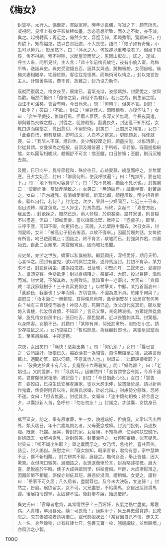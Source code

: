 # 《梅女》

> 封雲亭，太行人。偶至郡，晝臥寓屋。時年少喪偶，岑寂之下，頗有所思。凝視間，見墻上有女子影依稀如畫，念必意想所致，而久之不動，亦不滅，異之。起視轉真；再近之，儼然少女，容蹙舌伸，索環秀領，驚顧未已，冉冉欲下。知為縊鬼，然以白晝壯膽，不大畏怯。語曰：「娘子如有奇冤，小生可以極力。」影居然下，曰：「萍水之人，何敢遽以重務浼君子。但泉下槁骸，舌不得縮，索不得除，求斷屋梁而焚之，恩同山嶽矣。」諾之，遂滅。呼主人來，問所見狀，主人言：「此十年前梅氏故宅，夜有小偷入室，為梅所執，送詣典史。典史受盜錢五百，誣其女與通，將拘審驗，女聞自經。後梅夫妻相繼卒，宅歸於餘。客往往見怪異，而無術可以靖之。」封以鬼言告主人。計毀舍易楹，費不資，故難之，封乃協力助作。
>
> 既就而復居之。梅女夜至，展謝已，喜氣充溢，姿態嫣然。封愛悅之，欲與為歡。瞞然而慚曰：「陰慘之氣，非但不為君利，若此之為，則生前之垢，西江不可潘矣。會合有時，今日尚未。」問：「何時？」但笑不言。封問：「飲乎？」答曰：「不飲。」封曰：「坐對佳人，悶眼相看，亦復何味？」女曰：「妾生平戲技，惟諳打馬。但兩人寥落，夜深又苦無局。今長夜莫遣，聊與君為交線之戲。」封從之，促膝戟指，翻變良久，封迷亂不知所從，女輒口道而頤指之，愈出愈幻，不窮於術。封笑曰：「此閨房之絕技。」女曰：「此妾自悟，但有雙線，即可成文，人自不之察耳。」更闌頗怠，強使就寢，曰：「我陰人不寐，請自休。妾少解按摩之術，願盡技能，以侑清夢。」封從其請。女疊掌為之輕按，自頂及踵皆遍；手所經，骨若醉。既而握指細擂，如以團絮相觸狀，體暢舒不可言：擂至腰，口目皆慵；至股，則沉沉睡去矣。
>
> 及醒，日已向午，覺骨節輕和，殊於往日。心益愛慕，繞屋而呼之，並無響應。日夕女始至，封曰：「卿居何所，使我呼欲遍？」曰：「鬼無所，要在地下。」問：「地下有隙可容身乎？」曰：「鬼不見地，猶魚不見水也。」封握腕曰：「使卿而活，當破產購致之。」女笑曰：「無須破產。」戲至半夜，封苦逼之。女曰：「君勿纏我。有浙娼愛卿者，新寓北鄰，頗極風致。明夕招與俱來，聊以自代，若何？」封允之。次夕，果與一少婦同至，年近三十已來，眉目流轉，隱含蕩意。三人狎坐，打馬為戲。局終，女起曰：「嘉會方殷，我且去。」封欲挽之，飄然已逝。兩人登榻，於飛甚樂。詰其家世，則含糊不以盡道，但曰：「郎如愛妾，當以指彈北壁，微呼曰：『壺盧子』，即至。三呼不應，可知不暇，勿更招也。」天曉，入北壁隙中而去。次日女來，封問愛卿，女曰：「被高公子招去侑酒，以故不得來。」因而剪燭共話。女每欲有所言，吻已啟而輒止；固詰之，終不肯言，欷噓而已。封強與作戲，四漏始去。自此二女頻來，笑聲徹宵旦，因而城社悉聞。
>
> 典史某，亦浙之世族，嫡室以私僕被黜。繼娶顧氏，深相愛好，期月夭殂，心甚悼之。聞封有靈鬼，欲以問冥世之緣，遂跨馬造封。封初不肯承，某力求不已。封設筵與坐，諾為招鬼妓。日及曛，叩壁而呼，三聲未已，愛卿即入。舉頭見客，色變欲走；封以身橫阻之。某審視，大怒，投以巨碗，溘然而滅。封大驚，不解其故，方將致詰。俄暗室中一老嫗出，大罵曰：「貪鄙賊！壞我家錢樹子！三十貫索要償也！」以杖擊某，中顱。某抱首而哀曰：「此顧氏，我妻也！少年而殞，方切哀痛，不圖為鬼不貞。於姥乎何與？」嫗怒曰：「汝本浙江一無賴賊，買得條烏角帶，鼻骨倒豎矣！汝居官有何黑白？袖有三百錢便而翁也！神怒人怨，死期已迫。汝父母代哀冥司，願以愛媳入青樓，代汝償貪債，不知耶？」言已又擊，某宛轉哀鳴。方驚詫無從救解，旋見梅女自房中出，張目吐舌，顏色變異，近以長簪刺其耳。封驚極，以身障客。女憤不已，封勸曰：「某即有罪，倘死於寓所，則咎在小生。請少存投鼠之忌。」女乃曳嫗曰：「暫假餘息，為我顧封郎也。」某張皇鼠竄而去。至署患腦痛，中夜遂斃。
>
> 次夜，女出笑曰：「痛快！惡氣出矣！」問：「何仇怨？」女曰：「曩已言之：受賄誣奸，銜恨已久。每欲浼君一為昭雪，自愧無纖毫之德，故將言而輒止。適聞紛拏，竊以伺聽，不意其仇人也。」封訝曰：「此即誣卿者耶？」曰：「彼典史於此十有八年，妾冤歿十六寒暑矣。」問：「嫗為誰？」曰：「老娼也。」又問愛卿，曰：「臥病耳。」因囅然曰：「妾昔謂會合有期，今真不遠矣。君嘗願破家相贖，猶記否？」封曰：「今日猶此心也。」女曰：「實告君：妾歿曰，已投生延安展孝廉家。徒以大怨未伸，故遷延於是。請以新帛作鬼囊，俾妾得附君以往，就展氏求婚，計必允諧。」封慮勢分懸殊，恐將不遂。女曰：「但去無憂。」封從其言。女囑曰：「途中慎勿相喚；待合巹之夕，以囊掛新人首，急呼曰：『勿忘勿忘！』」封諾之。才啟囊，女跳身已入。
>
> 攜至延安，訪之，果有展孝廉，生一女，貌極端好，但病癡，又常以舌出唇外，類犬喘日。年十六歲無問名者，父母憂念成痗。封到門投刺，具通族閥。既退，托媒。展喜，贅封於家。女癡絕，不知為禮，使兩婢扶曳歸所。群婢既去，女解衿露乳，對封憨笑。封覆囊呼之，女停眸審顧，似有疑思。封笑曰：「卿不識小生耶？」舉之囊而示之。女乃悟，急掩衿，喜共燕笑。詰旦，封入謁嶽。展慰之曰：「癡女無知，既承青眷，君倘有意，家中慧婢不乏，僕不靳相贈。」封力辨其不癡，展疑之。無何女至，舉止皆佳，因大驚異。女但掩口微笑。展細詰之，女進退而慚於言，封為略述梗概。展大喜，愛悅逾於平時。使子大成與婿同學，供給豐備。年餘，大成漸厭薄之，因而郎舅不相能，廝僕亦刻疵其短。展惑於浸潤，禮稍懈。女覺之，謂封曰：「岳家不可久居；凡久居者，盡闒茸也。及今未大決裂，宜速歸！」封然之，告展。展欲留女，女不可。父兄盡怒，不給輿馬，女自出妝資貰馬歸。後展招令歸寧，女固辭不往。後封舉孝廉，始通慶好。
>
> 異史氏曰：「官卑者愈貪，其常情然乎？三百誣奸，夜氣之牿亡盡矣。奪嘉偶，入青樓，卒用暴死。籲！可畏哉！」康熙甲子，貝丘典史最貪詐，民咸怨之。忽其妻被狡者誘與偕亡。或代懸招狀云：「某官因自己不慎，走失夫人一名。身無餘物，止有紅綾七尺，包裹元寶一枚，翹邊細紋，並無闕壞。」亦風流之小報。

TODO

